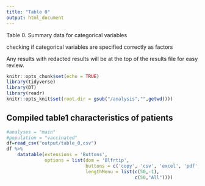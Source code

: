 ```yaml
---
title: "Table 0"
output: html_document
---
```

Table 0. Summary data for categorical variables

checking if categorical variables are specified correctly as factors

Any results with redacted results will be at the top of the results file for easy review.


```r
knitr::opts_chunk$set(echo = TRUE)
library(tidyverse)
library(DT)
library(readr)
knitr::opts_knit$set(root.dir = gsub("/analysis","",getwd()))
```

## Compiled table1 characteristics of patients

```r
#analyses = "main"
#population = "vaccinated"
df=read_csv("output/table_0.csv")
df %>%
    datatable(extensions = 'Buttons',
              options = list(dom = 'Blfrtip',
                             buttons = c('copy', 'csv', 'excel', 'pdf', 'print' ),
                             lengthMenu = list(c(50,-1),
                                               c(50,"All"))))
```